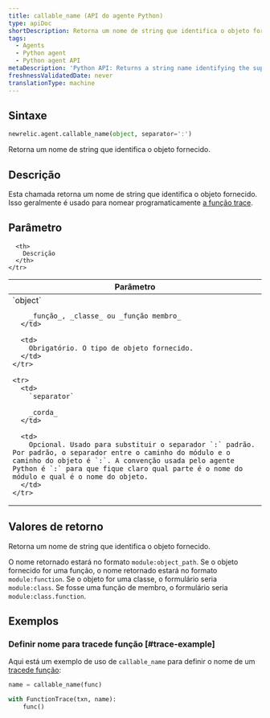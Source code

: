 ```yaml
---
title: callable_name (API do agente Python)
type: apiDoc
shortDescription: Retorna um nome de string que identifica o objeto fornecido.
tags:
  - Agents
  - Python agent
  - Python agent API
metaDescription: 'Python API: Returns a string name identifying the supplied object.'
freshnessValidatedDate: never
translationType: machine
---
```


## Sintaxe

```py
newrelic.agent.callable_name(object, separator=':')
```

Retorna um nome de string que identifica o objeto fornecido.

## Descrição

Esta chamada retorna um nome de string que identifica o objeto fornecido. Isso geralmente é usado para nomear programaticamente [a função trace](/docs/agents/python-agent/python-agent-api/function_trace).

## Parâmetro

<table>
  <thead>
    <tr>
      <th width="25%">
        Parâmetro
      </th>

      <th>
        Descrição
      </th>
    </tr>
  </thead>

  <tbody>
    <tr>
      <td>
        `object`

        _função_, _classe_ ou _função membro_
      </td>

      <td>
        Obrigatório. O tipo de objeto fornecido.
      </td>
    </tr>

    <tr>
      <td>
        `separator`

        _corda_
      </td>

      <td>
        Opcional. Usado para substituir o separador `:` padrão. Por padrão, o separador entre o caminho do módulo e o caminho do objeto é `:`. A convenção usada pelo agente Python é `:` para que fique claro qual parte é o nome do módulo e qual é o nome do objeto.
      </td>
    </tr>
  </tbody>
</table>

## Valores de retorno

Retorna um nome de string que identifica o objeto fornecido.

O nome retornado estará no formato `module:object_path`. Se o objeto fornecido for uma função, o nome retornado estará no formato `module:function`. Se o objeto for uma classe, o formulário seria `module:class`. Se fosse uma função de membro, o formulário seria `module:class.function`.

## Exemplos

### Definir nome para tracede função [#trace-example]

Aqui está um exemplo de uso de `callable_name` para definir o nome de um [tracede função](/docs/agents/python-agent/python-agent-api/function_trace):

```py
name = callable_name(func)

with FunctionTrace(txn, name):
    func()
```